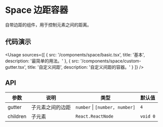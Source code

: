 
# Space 边距容器

自带边距的组件，用于控制元素之间的距离。

## 代码演示

<Usage
  sources={[
    {
      src: '/components/space/basic.tsx',
      title: '基本',
      description: '最简单的用法。'
    },
    {
      src: '/components/space/custom-gutter.tsx',
      title: '自定义间距',
      description: '自定义间距的容器。'
    }
  ]}
/>

## API

| 参数     | 说明             | 类型                           | 默认值   |
| -------- | ---------------- | ------------------------------ | -------- |
| gutter   | 子元素之间的边距 | `number` \| `[number, number]` | `4`      |
| children | 子元素           | `React.ReactNode`              | `void 0` |
